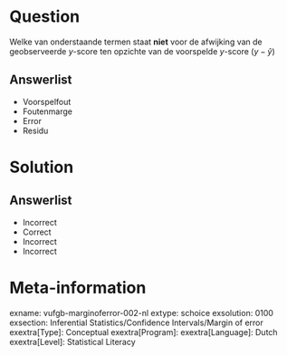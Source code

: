 Question
========
  
Welke van onderstaande termen staat **niet** voor de afwijking van de geobserveerde *y*-score ten opzichte van de voorspelde *y*-score $(y-\hat{y})$
  
Answerlist
----------
* Voorspelfout
* Foutenmarge
* Error
* Residu

Solution
========

Answerlist
----------
* Incorrect
* Correct
* Incorrect
* Incorrect

Meta-information
================
exname: vufgb-marginoferror-002-nl
extype: schoice
exsolution: 0100
exsection: Inferential Statistics/Confidence Intervals/Margin of error
exextra[Type]: Conceptual
exextra[Program]: 
exextra[Language]: Dutch
exextra[Level]: Statistical Literacy
